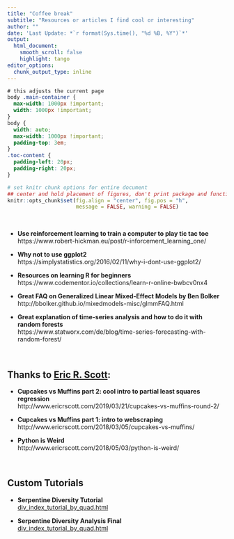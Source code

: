 ```yaml
---
title: "Coffee break"
subtitle: "Resources or articles I find cool or interesting"
author: ""
date: 'Last Update: *`r format(Sys.time(), "%d %B, %Y")`*'
output:
  html_document:
    smooth_scroll: false
    highlight: tango
editor_options: 
  chunk_output_type: inline
---
```


<!-- Great reference for reproducible research: -->
<!-- https://nceas.github.io/sasap-training/materials/reproducible_research_in_r_fairbanks/ -->


```css
# this adjusts the current page
body .main-container {
  max-width: 1000px !important;
  width: 1000px !important;
}
body {
  width: auto;
  max-width: 1000px !important;
  padding-top: 3em;
}
.toc-content {
  padding-left: 20px;
  padding-right: 20px;
}
```

```r
# set knitr chunk options for entire document
## center and hold placement of figures, don't print package and function messages/warnings
knitr::opts_chunk$set(fig.align = "center", fig.pos = "h", 
                      message = FALSE, warning = FALSE)
```
\ 

* **Use reinforcement learning to train a computer to play tic tac toe** <br> https://www.robert-hickman.eu/post/r-inforcement_learning_one/

* **Why not to use ggplot2** <br>
https://simplystatistics.org/2016/02/11/why-i-dont-use-ggplot2/

* **Resources on learning R for beginners** <br>
https://www.codementor.io/collections/learn-r-online-bwbcv0nx4

* **Great FAQ on Generalized Linear Mixed-Effect Models by Ben Bolker** <br>
http://bbolker.github.io/mixedmodels-misc/glmmFAQ.html

* **Great explanation of time-series analysis and how to do it with random forests** <br>
https://www.statworx.com/de/blog/time-series-forecasting-with-random-forest/

<br>

## Thanks to [Eric R. Scott](http://www.ericrscott.com/#about):
* **Cupcakes vs Muffins part 2: cool intro to partial least squares regression** <br>
http://www.ericrscott.com/2019/03/21/cupcakes-vs-muffins-round-2/

* **Cupcakes vs Muffins part 1: intro to webscraping** <br>
http://www.ericrscott.com/2018/03/05/cupcakes-vs-muffins/

* **Python is Weird** <br>
http://www.ericrscott.com/2018/05/03/python-is-weird/

<br>

## Custom Tutorials

* **Serpentine Diversity Tutorial** <br>
[div_index_tutorial_by_quad.html](div_index_tutorial_by_quad.html)

* **Serpentine Diversity Analysis Final** <br>
[div_index_tutorial_by_quad.html](final_serpentine_phoschek_analysis.html)


<br><br><br><br>
<!-- Removes white space at end of document: -->
<div class="tocify-extend-page" data-unique="tocify-extend-page" style="height: 0;"></div>